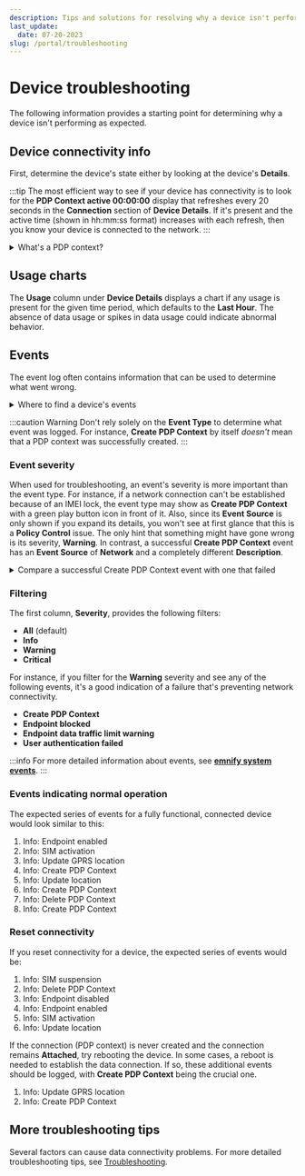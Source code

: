 ```yaml
---
description: Tips and solutions for resolving why a device isn't performing as expected
last_update:
  date: 07-20-2023
slug: /portal/troubleshooting
---
```


# Device troubleshooting


The following information provides a starting point for determining why a device isn't performing as expected.

## Device connectivity info

First, determine the device's state either by looking at the device's **Details**.

<Table data={deviceStates} />

:::tip
The most efficient way to see if your device has connectivity is to look for the **PDP Context active 00:00:00** display that refreshes every 20 seconds in the **Connection** section of **Device Details**.
If it's present and the active time (shown in hh:mm:ss format) increases with each refresh, then you know your device is connected to the network.
:::

<details className="custom-details-troubleshooting">
  <summary>What's a PDP context?</summary>
  A Packet Data Protocol (PDP) context is a data structure that enables a device to transmit and receive data using Internet Protocol (IP).
  This data structure includes a device's IP address, IMSI, and additional parameters to properly route data to and from the network.

 If a device's most recent PDP context event is **Create PDP Context**, the device should be **online** with an active network connection.

  The device is offline if a device's most recent PDP context event is **Delete PDP Context**.
</details>

## Usage charts

The **Usage** column under **Device Details** displays a chart if any usage is present for the given time period, which defaults to the **Last Hour**.
The absence of data usage or spikes in data usage could indicate abnormal behavior.

## Events

The event log often contains information that can be used to determine what went wrong.

<details className="custom-details-troubleshooting">
  <summary>Where to find a device's events</summary>
  <img
    src={require('./assets/portal-device-details-events.png').default}
    style={{ width: 655 }}
    alt=""
  />

  **Note**: events are always shown in reverse chronological order, with the newest ones at the top.

</details>

:::caution Warning
Don't rely solely on the **Event Type** to determine what event was logged.
For instance, **Create PDP Context** by itself _doesn't_ mean that a PDP context was successfully created.
:::

### Event severity

When used for troubleshooting, an event's severity is more important than the event type.
For instance, if a network connection can't be established because of an IMEI lock, the event type may show as **Create PDP Context** with a green play button icon in front of it.
Also, since its **Event Source** is only shown if you expand its details, you won't see at first glance that this is a **Policy Control** issue.
The only hint that something might have gone wrong is its severity, **Warning**.
In contrast, a successful **Create PDP Context** event has an **Event Source** of **Network** and a completely different **Description**.

<details className="custom-details-example">
  <summary>Compare a successful Create PDP Context event with one that failed</summary>
  <img
    src={require('./assets/portal-events-create-pdp-context-success-and-failure.png').default}
    style={{ width: 550 }}
    alt=""
  />
</details>

### Filtering

The first column, **Severity**, provides the following filters:

- **All** (default)
- **Info**
- **Warning**
- **Critical**

For instance, if you filter for the **Warning** severity and see any of the following events, it's a good indication of a failure that's preventing network connectivity.

- **Create PDP Context**
- **Endpoint blocked**
- **Endpoint data traffic limit warning**
- **User authentication failed**

:::info
For more detailed information about events, see [**emnify system events**](/system-events).
:::

### Events indicating normal operation

The expected series of events for a fully functional, connected device would look similar to this:

1. Info: Endpoint enabled
1. Info: SIM activation
1. Info: Update GPRS location
1. Info: Create PDP Context
1. Info: Update location
1. Info: Create PDP Context
1. Info: Delete PDP Context
1. Info: Create PDP Context

### Reset connectivity

If you reset connectivity for a device, the expected series of events would be:

1. Info: SIM suspension
1. Info: Delete PDP Context
1. Info: Endpoint disabled
1. Info: Endpoint enabled
1. Info: SIM activation
1. Info: Update location

If the connection (PDP context) is never created and the connection remains **Attached**, try rebooting the device.
In some cases, a reboot is needed to establish the data connection.
If so, these additional events should be logged, with **Create PDP Context** being the crucial one.

1. Info: Update GPRS location
1. Info: Create PDP Context

## More troubleshooting tips

Several factors can cause data connectivity problems.
For more detailed troubleshooting tips, see [Troubleshooting](/quickstart/troubleshooting).
